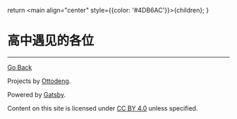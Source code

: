   return <main align="center" style={{color: '#4DB6AC'}}>{children}</main>;
}

<title>难以忘却的人</title>

# 高中遇见的各位




------

[Go Back](../)

Projects by [Ottodeng](https://ottoqwq.me).

Powered by [Gatsby](https://www.gatsbyjs.com).

Content on this site is licensed under [CC BY 4.0](https://creativecommons.org/licenses/by/4.0/)  unless specified.

